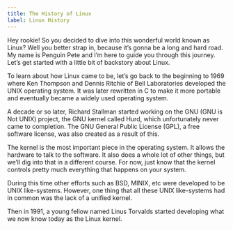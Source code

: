 ```yaml
---
title: The History of Linux
label: Linux History
---
```


Hey rookie! So you decided to dive into this wonderful world known as Linux? Well you better strap in,
because it’s gonna be a long and hard road. My name is Penguin Pete and I’m here to guide you through this journey.
Let’s get started with a little bit of backstory about Linux.

To learn about how Linux came to be, let’s go back to the beginning to 1969 where Ken Thompson and Dennis Ritchie
of Bell Laboratories developed the UNIX operating system. It was later rewritten in C to make it more portable and
eventually became a widely used operating system.

A decade or so later, Richard Stallman started working on the GNU (GNU is Not UNIX) project, the GNU kernel called Hurd,
which unfortunately never came to completion. The GNU General Public License (GPL), a free software license,
was also created as a result of this.

The kernel is the most important piece in the operating system. It allows the hardware to talk to the software.
It also does a whole lot of other things, but we’ll dig into that in a different course.
For now, just know that the kernel controls pretty much everything that happens on your system.

During this time other efforts such as BSD, MINIX, etc were developed to be UNIX like-systems.
However, one thing that all these UNIX like-systems had in common was the lack of a unified kernel.

Then in 1991, a young fellow named Linus Torvalds started developing what we now know today as the Linux kernel.
